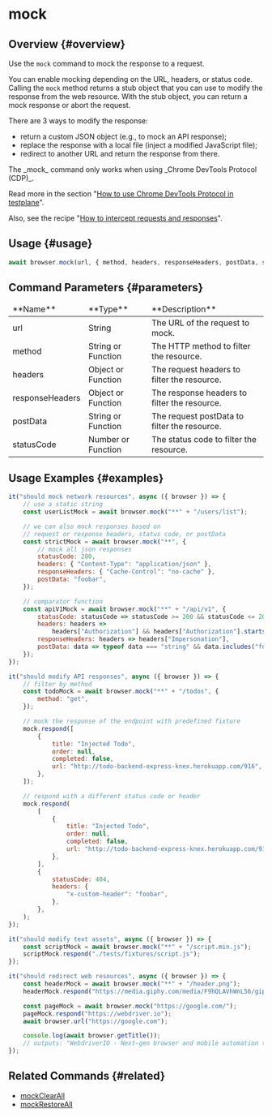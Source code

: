 
# mock

## Overview {#overview}

Use the `mock` command to mock the response to a request.

You can enable mocking depending on the URL, headers, or status code. Calling the `mock` method returns a stub object that you can use to modify the response from the web resource. With the stub object, you can return a mock response or abort the request.

There are 3 ways to modify the response:

-   return a custom JSON object (e.g., to mock an API response);
-   replace the response with a local file (inject a modified JavaScript file);
-   redirect to another URL and return the response from there.

<Admonition type="warning">
The _mock_ command only works when using _Chrome DevTools Protocol (CDP)_.

Read more in the section "[How to use Chrome DevTools Protocol in testplane][how-to-use-cdp]".

Also, see the recipe "[How to intercept requests and responses][how-to-intercept-requests-and-responses]".

</Admonition>

## Usage {#usage}

```javascript
await browser.mock(url, { method, headers, responseHeaders, postData, statusCode });
```

## Command Parameters {#parameters}

<table>
<thead>
<tr><td>**Name**</td><td>**Type**</td><td>**Description**</td></tr>
</thead>
<tbody>
<tr><td>url</td><td>String</td><td>The URL of the request to mock.</td></tr>
<tr><td>method</td><td>String or Function</td><td>The HTTP method to filter the resource.</td></tr>
<tr><td>headers</td><td>Object or Function</td><td>The request headers to filter the resource.</td></tr>
<tr><td>responseHeaders</td><td>Object or Function</td><td>The response headers to filter the resource.</td></tr>
<tr><td>postData</td><td>String or Function</td><td>The request postData to filter the resource.</td></tr>
<tr><td>statusCode</td><td>Number or Function</td><td>The status code to filter the resource.</td></tr>

</tbody>
</table>

## Usage Examples {#examples}

```javascript
it("should mock network resources", async ({ browser }) => {
    // use a static string
    const userListMock = await browser.mock("**" + "/users/list");

    // we can also mock responses based on
    // request or response headers, status code, or postData
    const strictMock = await browser.mock("**", {
        // mock all json responses
        statusCode: 200,
        headers: { "Content-Type": "application/json" },
        responseHeaders: { "Cache-Control": "no-cache" },
        postData: "foobar",
    });

    // comparator function
    const apiV1Mock = await browser.mock("**" + "/api/v1", {
        statusCode: statusCode => statusCode >= 200 && statusCode <= 203,
        headers: headers =>
            headers["Authorization"] && headers["Authorization"].startsWith("Bearer "),
        responseHeaders: headers => headers["Impersonation"],
        postData: data => typeof data === "string" && data.includes("foo"),
    });
});

it("should modify API responses", async ({ browser }) => {
    // filter by method
    const todoMock = await browser.mock("**" + "/todos", {
        method: "get",
    });

    // mock the response of the endpoint with predefined fixture
    mock.respond([
        {
            title: "Injected Todo",
            order: null,
            completed: false,
            url: "http://todo-backend-express-knex.herokuapp.com/916",
        },
    ]);

    // respond with a different status code or header
    mock.respond(
        [
            {
                title: "Injected Todo",
                order: null,
                completed: false,
                url: "http://todo-backend-express-knex.herokuapp.com/916",
            },
        ],
        {
            statusCode: 404,
            headers: {
                "x-custom-header": "foobar",
            },
        },
    );
});

it("should modify text assets", async ({ browser }) => {
    const scriptMock = await browser.mock("**" + "/script.min.js");
    scriptMock.respond("./tests/fixtures/script.js");
});

it("should redirect web resources", async ({ browser }) => {
    const headerMock = await browser.mock("**" + "/header.png");
    headerMock.respond("https://media.giphy.com/media/F9hQLAVhWnL56/giphy.gif");

    const pageMock = await browser.mock("https://google.com/");
    pageMock.respond("https://webdriver.io");
    await browser.url("https://google.com");

    console.log(await browser.getTitle());
    // outputs: "WebdriverIO · Next-gen browser and mobile automation test framework for Node.js"
});
```

## Related Commands {#related}

-   [mockClearAll](../mockClearAll)
-   [mockRestoreAll](../mockRestoreAll)

[how-to-use-cdp]: ../../../guides/how-to-use-cdp
[how-to-intercept-requests-and-responses]: ../../../guides/how-to-intercept-requests-and-responses
